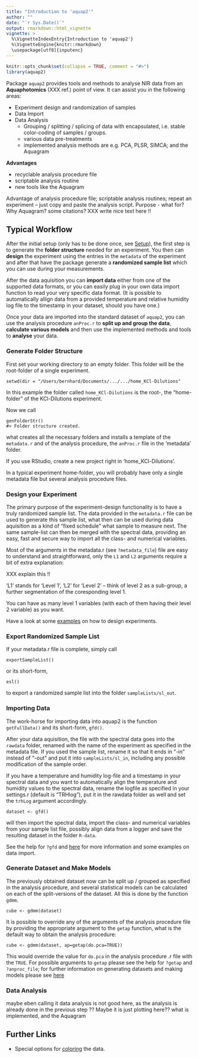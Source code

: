 ```yaml
---
title: "Introduction to 'aquap2'"
author: ""
date: "`r Sys.Date()`"
output: rmarkdown::html_vignette
vignette: >
  %\VignetteIndexEntry{Introduction to 'aquap2'}
  %\VignetteEngine{knitr::rmarkdown}
  \usepackage[utf8]{inputenc}  
---
```


```r
knitr::opts_chunk$set(collapse = TRUE, comment = "#>")
library(aquap2)
```

Package `aquap2` provides tools and methods to analyse NIR data from an **Aquaphotomics** (XXX ref.) point of view. 
It can assist you in the following areas:

- Experiment design and randomization of samples
- Data Import
- Data Analysis
    - Grouping / splitting / splicing of data with encapsulated, i.e. stable color-coding of samples / groups.
    - various data pre-treatments
    - implemented analysis methods are e.g. PCA, PLSR, SIMCA; and the Aquagram

**Advantages**

- recyclable analysis procedure file
- scriptable analysis routine
- new tools like the Aquagram

Advantage of analysis procedure file; scriptable analysis routines; repeat an experiment -- just copy and paste the analysis script.
Purpose - what for? Why Aquagram? some citations?
XXX write nice text here !!


## Typical Workflow

After the initial setup (only has to be done once, see [Setup](setup.html)), the first step is to generate the **folder structure** needed for an experiment. You then can **design** the experiment using the entries in the `metadata` of the experiment and after that have the package generate a **randomized sample list** which you can use during your measurements.

After the data aquisition you can **import data** either from one of the supported data formats, or you can easily plug in your own data import function to read your very specific data format. (It is possible to automatically allign data from a provided temperature and relative humidity log file to the timestamp in your dataset, should you have one.)

Once your data are imported into the standard dataset of `aquap2`, you can use the analysis procedure `anProc.r` to **split up and group the data**, **calculate various models** and then use the implemented methods and tools to **analyse** your data.


### Generate Folder Structure
First set your working directory to an empty folder. This folder will be the root-folder of a single experiment.
```
setwd(dir = "/Users/bernhard/Documents/.../.../home_KCl-Dilutions"
```
In this example the folder called `home_KCl-Dilutions` is the root-, the "home-folder" of the KCl-Dilutions experiment.


Now we call
```
genFolderStr()
#> Folder structure created.
```
what creates all the necessary folders and installs a template of the `metadata.r` and of the analysis procedure, the `anProc.r` file in the 'metadata' folder.

If you use RStudio, create a new project right in 'home_KCl-Dilutions'.

In a typical experiment home-folder, you will probably have only a single metadata file but several analysis procedure files.


### Design your Experiment
The primary purpose of the experiment-design functionality is to have a truly randomized sample list. The data provided in the `metadata.r` file can be used to generate this sample list, what then can be used during data aquisition as a kind of "fixed schedule" what sample to measure next. The same sample-list can then be merged with the spectral data, providing an easy, fast and secure way to import all the class- and numerical variables.

Most of the arguments in the metadata.r (see `?metadata_file`) file are easy to understand and straightforward, only the `L1` and `L2` arguments require a bit of extra explanation:

XXX explain this !!

'L1' stands for 'Level 1', 'L2' for 'Level 2' -- think of level 2 as a sub-group, a further segmentation of the coresponding level 1.

You can have as many level 1 variables (with each of them having their level 2 variable) as you want.

Have a look at some [examples](examples_design.html) on how to design experiments.


### Export Randomized Sample List
If your metadata.r file is complete, simply call
```
exportSampleList()
```
or its short-form, 
```
esl()
```
to export a randomized sample list into the folder `sampleLists/sl_out`.


### Importing Data
The work-horse for importing data into aquap2 is the function `getFullData()` and its short-form, `gfd()`.

After your data aquisition, the file with the spectral data goes into the `rawdata` folder, renamed with the name of the experiment as specified in the metadata file.
If you used the sample list, rename it so that it ends in "-in" instead of "-out" and put it into `sampleLists/sl_in`, including any possible modification of the sample order.

If you have a temperature and humidity log-file and a timestamp in your spectral data and you want to automatically align the temperature and humidity values to the spectral data, rename the logfile as specified in your settings.r (default is "TRHlog"), put it in the rawdata folder as well and set the `trhLog` argument accordingly.

```
dataset <- gfd()
```
will then import the spectral data, import the class- and numerical variables from your sample list file, possibly align data from a logger and save the resulting dataset in the folder `R-data`.

See the help for `?gfd` and [here](importing_data.html) for more information and some examples on data import.


### Generate Dataset and Make Models
The previously obtained dataset now can be split up / grouped as specified in the analysis procedure, and several statistical models can be calculated on each of the split-versions of the dataset.
All this is done by the function `gdmm`.
```
cube <- gdmm(dataset)
```
It is possible to override any of the arguments of the analysis procedure file by providing the appropriate argument to the `getap` function, what is the default way to obtain the analysis procedure:
```
cube <- gdmm(dataset, ap=getap(do.pca=TRUE))
```
This would override the value for `do.pca` in the analysis procedure .r file with the `TRUE`.
For possible arguments to `getap` please see the help for `?getap` and `?anproc_file`; for further information on generating datasets and making models please see [here](SplitMakeModels.html)



### Data Analysis
maybe eben calling it data analysis is not good here, as the analysis is already done in the previous step ?? Maybe it is just plotting here??
what is implemented, and the Aquagram

## Further Links
 - Special options for [coloring](Coloring.html) the data.
 

